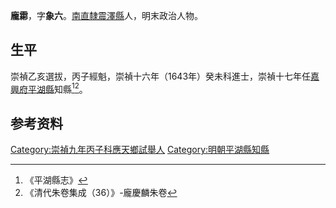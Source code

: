 {{明清人物信息框
| 姓名 = 龐霦
| 原名 =
| 圖片名稱=  
| 圖片大小 = 220px
| 圖片說明 =  
| 最高職務 = 浙江嘉興府平湖縣知縣
| 國家 =  大明
| 爵位 =
| 籍貫 = [[南直隸|南直隸]][[震澤縣|震澤縣]]
| 族裔 =  
| 旗籍 =  
| 字號 =  字象六
| 諡號 = 
| 出生日期 = 生年不詳
| 出生地點 =
| 逝世日期 = 卒年不詳
| 逝世地點 = 
| 墓葬 = 
| 配偶 =  
| 親屬 =   
| 出身 = 
* 崇禎十六年癸未科進士出身
| 經歷 = 
| 著作 =  
}}
'''龐霦'''{{BD|？年||？年||}}，字'''象六'''。[[南直隸|南直隸]][[震澤縣|震澤縣]]人，明末政治人物。

== 生平 ==
崇禎乙亥選拔，丙子經魁，崇禎十六年（1643年）癸未科進士，崇禎十七年任[[嘉興府|嘉興府]][[平湖縣|平湖縣]]知縣<ref>《平湖縣志》</ref><ref>《清代朱卷集成（36）》-龐慶麟朱卷</ref>。

== 参考资料 ==
{{reflist}}

{{崇禎十六年癸未科殿試金榜}}

{{Authority control}}

{{DEFAULTSORT:Pang龐}}
[[Category:崇禎九年丙子科應天鄉試舉人|Category:崇禎九年丙子科應天鄉試舉人]]
[[Category:明朝平湖縣知縣|Category:明朝平湖縣知縣]]